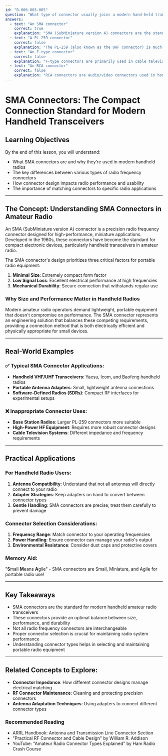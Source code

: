 ```yaml
---
id: "B-006-003-005"
question: "What type of connector usually joins a modern hand-held transceiver to its antenna?"
answers:
  - text: "An SMA connector"
    correct: true
    explanation: "SMA (SubMiniature version A) connectors are the standard connector type for most modern handheld amateur radio transceivers. They are small, lightweight, and provide a secure, low-loss connection that is ideal for compact portable radios. The compact design allows for minimal size and weight while maintaining good electrical performance, making them perfect for handheld radios where space and weight are critical considerations."
  - text: "A PL-259 connector"
    correct: false
    explanation: "The PL-259 (also known as the UHF connector) is much larger and typically used in mobile and base station radio installations, not handheld transceivers. Its bulky size and weight make it impractical for portable radios that require compact, lightweight connections. While common in amateur radio, PL-259 connectors are too large for the small form factor of modern handheld transceivers."
  - text: "An F-type connector"
    correct: false
    explanation: "F-type connectors are primarily used in cable television and satellite TV installations, not amateur radio equipment. They are designed for different impedance and frequency ranges and lack the mechanical and electrical characteristics required for handheld transceiver antenna connections. These connectors are typically found on coaxial cable connections for home entertainment systems, not radio equipment."
  - text: "An RCA connector"
    correct: false
    explanation: "RCA connectors are audio/video connectors used in home entertainment systems and are not suitable for radio frequency connections. They have a different impedance, are not designed for high-frequency transmission, and lack the mechanical strength required for antenna connections in handheld transceivers. Their design is specifically for low-frequency audio and video signals, not radio frequency communications."
---
```


# SMA Connectors: The Compact Connection Standard for Modern Handheld Transceivers

## Learning Objectives
By the end of this lesson, you will understand:
- What SMA connectors are and why they're used in modern handheld radios
- The key differences between various types of radio frequency connectors
- How connector design impacts radio performance and usability
- The importance of matching connectors to specific radio applications

---

## The Concept: Understanding SMA Connectors in Amateur Radio

An SMA (SubMiniature version A) connector is a precision radio frequency connector designed for high-performance, miniature applications. Developed in the 1960s, these connectors have become the standard for compact electronic devices, particularly handheld transceivers in amateur radio.

The SMA connector's design prioritizes three critical factors for portable radio equipment:
1. **Minimal Size**: Extremely compact form factor
2. **Low Signal Loss**: Excellent electrical performance at high frequencies
3. **Mechanical Durability**: Secure connection that withstands regular use

### Why Size and Performance Matter in Handheld Radios

Modern amateur radio operators demand lightweight, portable equipment that doesn't compromise on performance. The SMA connector represents an engineering solution that balances these competing requirements, providing a connection method that is both electrically efficient and physically appropriate for small devices.

---

## Real-World Examples

### ✅ Typical SMA Connector Applications:
- **Handheld VHF/UHF Transceivers**: Yaesu, Icom, and Baofeng handheld radios
- **Portable Antenna Adapters**: Small, lightweight antenna connections
- **Software-Defined Radios (SDRs)**: Compact RF interfaces for experimental setups

### ❌ Inappropriate Connector Uses:
- **Base Station Radios**: Larger PL-259 connectors more suitable
- **High-Power HF Equipment**: Requires more robust connector designs
- **Cable Television Systems**: Different impedance and frequency requirements

---

## Practical Applications

### For Handheld Radio Users:
1. **Antenna Compatibility**: Understand that not all antennas will directly connect to your radio
2. **Adapter Strategies**: Keep adapters on hand to convert between connector types
3. **Gentle Handling**: SMA connectors are precise; treat them carefully to prevent damage

### Connector Selection Considerations:
1. **Frequency Range**: Match connector to your operating frequencies
2. **Power Handling**: Ensure connector can manage your radio's output
3. **Environmental Resistance**: Consider dust caps and protective covers

### Memory Aid:
"**S**mall **M**eans **A**gile" - SMA connectors are Small, Miniature, and Agile for portable radio use!

---

## Key Takeaways

- SMA connectors are the standard for modern handheld amateur radio transceivers
- These connectors provide an optimal balance between size, performance, and durability
- Not all radio frequency connectors are interchangeable
- Proper connector selection is crucial for maintaining radio system performance
- Understanding connector types helps in selecting and maintaining portable radio equipment

---

## Related Concepts to Explore:
- **Connector Impedance**: How different connector designs manage electrical matching
- **RF Connector Maintenance**: Cleaning and protecting precision connectors
- **Antenna Adaptation Techniques**: Using adapters to connect different connector types

### Recommended Reading
- ARRL Handbook: Antenna and Transmission Line Connector Section
- "Practical RF Connector and Cable Design" by William R. Addison
- YouTube: "Amateur Radio Connector Types Explained" by Ham Radio Crash Course